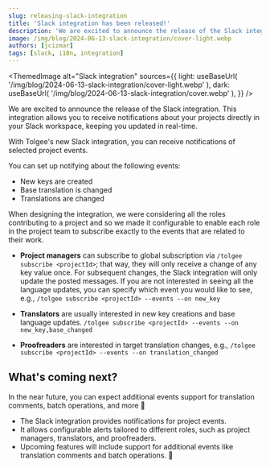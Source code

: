 ```yaml
---
slug: releasing-slack-integration
title: 'Slack integration has been released!'
description: 'We are excited to announce the release of the Slack integration. This integration allows you to receive notifications about your projects directly in your Slack workspace.'
image: /img/blog/2024-06-13-slack-integration/cover-light.webp
authors: [jcizmar]
tags: [slack, i18n, integration]
---
```



<ThemedImage
  alt="Slack integration"
  sources={{
    light: useBaseUrl(
      '/img/blog/2024-06-13-slack-integration/cover-light.webp'
    ),
    dark: useBaseUrl(
      '/img/blog/2024-06-13-slack-integration/cover.webp'
    ),
  }}
/>

We are excited to announce the release of the Slack integration. This integration allows you to receive
notifications about your projects directly in your Slack workspace, keeping you updated in real-time.

<!--truncate-->

With Tolgee's new Slack integration, you can receive notifications of selected project events.

You can set up notifying about the following events:
- New keys are created
- Base translation is changed
- Translations are changed

When designing the integration, we were considering all the roles contributing to a project and
so we made it configurable to enable each role in the project team to subscribe
exactly to the events that are related to their work.

- **Project managers** can subscribe to global subscription via `/tolgee subscribe <projectId>`; that way, they will
only receive a change of any key value once. For subsequent changes, the Slack integration will only update the
posted messages. If you are not interested in seeing all the language updates, you can specify which event
you would like to see, e.g., `/tolgee subscribe <projectId> --events --on new_key`

- **Translators** are usually interested in new key creations and base language updates.
`/tolgee subscribe <projectId> --events --on new_key,base_changed`

- **Proofreaders** are interested in target translation changes, e.g.,
`/tolgee subscribe <projectId> --events --on translation_changed`

## What's coming next?
In the near future, you can expect additional events support for translation comments, batch operations, and more 🚀

- The Slack integration provides notifications for project events.
- It allows configurable alerts tailored to different roles, such as project managers, translators, and proofreaders.
- Upcoming features will include support for additional events like translation comments and batch operations. 🚀
